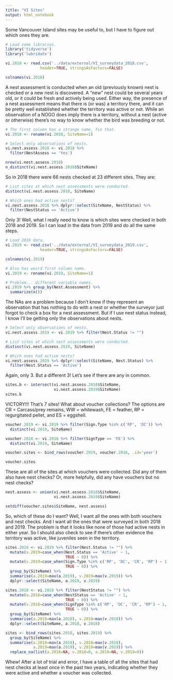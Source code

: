 ```yaml
---
title: "VI Sites"
output: html_notebook
---
```


Some Vancouver Island sites may be useful to, but I have to figure out which ones they are.

```r
# Load some libraries.
library('tidyverse')
library('lubridate')

vi.2018 <- read.csv('../data/external/VI_surveydata_2018.csv',
               header=TRUE, stringsAsFactors=FALSE)

colnames(vi.2018)
```
A nest assessment is conducted when an old (previously known) nest is checked or a new nest is discovered. A "new" nest could be several years old, or it could be fresh and actively being used. Either way, the presence of a nest assessment means that there is (or was) a territory there, and it can be pretty well established whether the territory was active or not. While an observation of a NOGO does imply there is a territory, without a nest (active or otherwise) there's no way to know whether the bird was breeding or not.
```r
# The first column has a strange name, fix that.
vi.2018 <- rename(vi.2018, SiteName=1)

# Select only observations of nests.
vi.nest.assess.2018 <- vi.2018 %>%
  filter(NestAssess == 'Yes')

nrow(vi.nest.assess.2018)
n_distinct(vi.nest.assess.2018$SiteName)
```
So in 2018 there were 66 nests checked at 23 different sites. They are:
```r
# List sites at which nest assessments were conducted.
distinct(vi.nest.assess.2018, SiteName)

# Which ones had active nests?
vi.nest.assess.2018 %>% dplyr::select(SiteName, NestStatus) %>%
  filter(NestStatus == 'Active')
```
Only 3! Well, what I really need to know is which sites were checked in both 2018 and 2019. So I can load in the data from 2019 and do all the same steps.
```r
# Load 2019 data.
vi.2019 <- read.csv('../data/external/VI_surveydata_2019.csv',
               header=TRUE, stringsAsFactors=FALSE)

colnames(vi.2019)

# Also has weird first column name.
vi.2019 <- rename(vi.2019, SiteName=1)

# Problem... different variable names.
vi.2019 %>% group_by(Nest.Assessment) %>%
  summarize(n())
```
The NAs are a problem because I don't know if they represent an observation that has nothing to do with a nest or whether the surveyor just forgot to check a box for a nest assessment. But if I use nest status instead, I know I'll be getting only the observations about nests.
```r
# Select only observations of nests.
vi.nest.assess.2019 <- vi.2019 %>% filter(Nest.Status != "")

# List sites at which nest assessments were conducted.
distinct(vi.nest.assess.2019, SiteName)

# Which ones had active nests?
vi.nest.assess.2019 %>% dplyr::select(SiteName, Nest.Status) %>%
  filter(Nest.Status == 'Active')
```
Again, only 3. But a different 3! Let's see if there are any in common.
```r
sites.b <- intersect(vi.nest.assess.2018$SiteName,
                     vi.nest.assess.2019$SiteName)
sites.b
```
VICTORY!!! That's 7 sites! What about voucher collections? The options are CR = Carcass/prey remains, WW = whitewash, FE = feather, RP = regurgitated pellet, and ES = eggshell.
```r
voucher.2019 <- vi.2019 %>% filter(Sign.Type %in% c('RP', 'DC')) %>%
  distinct(vi.2019, SiteName)

voucher.2018 <- vi.2018 %>% filter(SignType == 'FE') %>%
  distinct(vi.2019, SiteName)

voucher.sites <- bind_rows(voucher.2019, voucher.2018, .id='year')

voucher.sites
```
These are all of the sites at which vouchers were collected. Did any of them also have nest checks? Or, more helpfully, did any have vouchers but no nest checks?
```r
nest.assess <- union(vi.nest.assess.2018$SiteName,
                     vi.nest.assess.2019$SiteName)

setdiff(voucher.sites$SiteName, nest.assess)
```
So, which of these do I want? Well, I want all the ones with both vouchers and nest checks. And I want all the ones that were surveyed in both 2018 and 2019. The problem is that it looks like none of those had active nests in either year. So I should also check to see if there's other evidence the territory was active, like juveniles seen in the territory.
```r
sites.2019 <- vi.2019 %>% filter(Nest.Status != "") %>%
  mutate(a.2019=case_when(Nest.Status == 'Active' ~ 1,
                          TRUE ~ 0)) %>%
  mutate(v.2019=case_when(Sign.Type %in% c('RP', 'DC', 'CR', 'RP') ~ 1,
                          TRUE ~ 0)) %>%
  group_by(SiteName) %>%
  summarise(a.2019=max(a.2019), v.2019=max(v.2019)) %>%
  dplyr::select(SiteName, a.2019, v.2019)

sites.2018 <- vi.2018 %>% filter(NestStatus != "") %>%
  mutate(a.2018=case_when(NestStatus == 'Active' ~ 1,
                          TRUE ~ 0)) %>%
  mutate(v.2018=case_when(SignType %in% c('RP', 'DC', 'CR', 'RP') ~ 1,
                          TRUE ~ 0)) %>%
  group_by(SiteName) %>%
  summarise(a.2018=max(a.2018), v.2018=max(v.2018)) %>%
  dplyr::select(SiteName, a.2018, v.2018)

sites <- bind_rows(sites.2018, sites.2019) %>%
  group_by(SiteName) %>%
  summarise(a.2018=max(a.2018), v.2018=max(v.2018),
            a.2019=max(a.2019), v.2019=max(v.2019)) %>%
  replace_na(list(a.2018=NA, v.2018=0, a.2019=NA, v.2019=0))
```
Whew! After a lot of trial and error, I have a table of all the sites that had nest checks at least once in the past two years, indicating whether they were active and whether a voucher was collected.